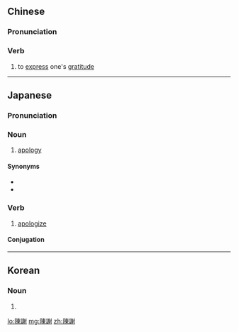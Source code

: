 {{also|陈谢}}
==Chinese==
{{zh-forms|s=陈谢}}

===Pronunciation===
{{zh-pron
|m=chénxiè
|cat=v
}}

===Verb===
{{zh-verb}}

# {{lb|zh|obsolete}} to [[express]] one's [[gratitude]]

----

==Japanese==
{{ja-kanjitab|ちん|しゃ|yomi=o}}

===Pronunciation===
{{ja-pron|ちんしゃ|y=o}}

===Noun===
{{ja-noun|ちんしゃ|tr=trans}}

# [[apology]]

====Synonyms====
* {{ja-r|詫び|わび}}
* {{ja-r|謝罪|しゃざい}}

===Verb===
{{ja-verb-suru|ちんしゃ|tr=trans}}

#[[apologize]]

====Conjugation====
{{ja-suru|ちんしゃ}}

----

==Korean==
{{ko-hanjatab}}

===Noun===
{{ko-noun|hj|hangeul=진사}}

# {{hanja form of|진사|[[apology]]}}

[[lo:陳謝]]
[[mg:陳謝]]
[[zh:陳謝]]